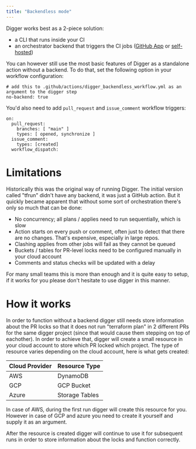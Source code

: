 ```yaml
---
title: "Backendless mode"
---
```


Digger works best as a 2-piece solution:

- a CLI that runs inside your CI
- an orchestrator backend that triggers the CI jobs ([GitHub App](https://dashboard.digger.dev) or [self-hosted](/ce/self-host/deploy-docker))

You can however still use the most basic features of Digger as a standalone action without a backend. To do that, set the following option in your workflow configuration:

```
# add this to .github/actions/digger_backendless_workflow.yml as an argument to the digger step
no-backend: true

```

You'd also need to add `pull_request` and `issue_comment` workflow triggers:

```
on:
  pull_request:
    branches: [ "main" ]
    types: [ opened, synchronize ]
  issue_comment:
    types: [created]
  workflow_dispatch:
```

# Limitations

Historically this was the original way of running Digger. The initial version called "tfrun" didn't have any backend, it was just a GitHub action.
But it quickly became apparent that without some sort of orchestration there's only so much that can be done:

- No concurrency; all plans / applies need to run sequentially, which is slow
- Action starts on every push or comment, often just to detect that there are no changes. That's expensive, especially in large repos.
- Clashing applies from other jobs will fail as they cannot be queued
- Buckets / tables for PR-level locks need to be configured manually in your cloud account
- Comments and status checks will be updated with a delay

For many small teams this is more than enough and it is quite easy to setup, if it works for you please don't hesitate to use digger in this manner.

# How it works

In order to function without a backend digger still needs store information about the PR locks so that it does not run "terraform plan"
in 2 different PRs for the same digger project (since that would cause them stepping on top of eachother). In order to achieve that, digger will
create a small resource in your cloud account to store which PR locked which project. The type of resource varies depending on the cloud account, here is what gets created:

| Cloud Provider | Resource Type   |
|----------------|-----------------|
| AWS            | DynamoDB        |
| GCP            | GCP Bucket      |
| Azure          | Storage Tables  |

In case of AWS, during the first run digger will create this resource for you. However in case of GCP and azure you need to create it yourself and supply it as an argument.

After the resource is created digger will continue to use it for subsequent runs in order to store information about the locks and function correctly.